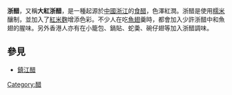 {{unreferenced|time=2013-09-14T21:06:01+00:00}}
 
'''浙醋'''，又稱'''大紅浙醋'''，是一種起源於[[中國|中國]][[浙江|浙江]]的[[食醋|食醋]]，色澤紅潤。浙醋是使用[[糯米|糯米]]釀制，並加入了[[紅米麴|紅米麴]]增添色彩。不少人在吃[[魚翅|魚翅]]羹時，都會加入少許浙醋中和魚翅的腥味。另外香港人亦有在小籠包、鍋貼、蛇羮、碗仔翅等加入浙醋調味。

==參見==
*[[鎮江醋|鎮江醋]]

{{食材小作品}}

[[Category:醋|Category:醋]]